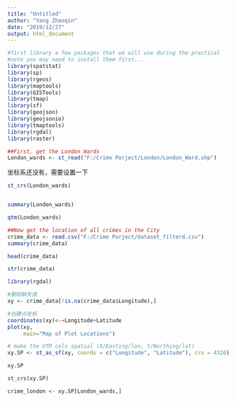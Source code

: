 ---
title: "Untitled"
author: "Yang Zhaoqin"
date: "2019/12/27"
output: html_document
---
```{r}
#first library a few packages that we will use during the practical
#note you may need to install them first...
library(spatstat)
library(sp)
library(rgeos)
library(maptools)
library(GISTools)
library(tmap)
library(sf)
library(geojson)
library(geojsonio)
library(tmaptools)
library(rgdal)
library(raster)
```
```{r}
##First, get the London Wards
London_wards <- st_read("F:/Crime Porject/London/London_Ward.shp")
```
坐标系还没有，需要设置一下
```{r}
st_crs(London_wards)
```
```{r}

```

```{r}
summary(London_wards)
```
```{r}
qtm(London_wards)
```


```{r}
##Now get the location of all crimes in the City
crime_data <- read.csv("F:/Crime Porject/dataset_filterd.csv")
summary(crime_data)
```
```{r}
head(crime_data)
```
```{r}
str(crime_data)
```
```{r}
library(rgdal)
```
```{r}
#删除缺失值
xy <- crime_data[!is.na(crime_data$Longitude),]
```

```{r}
#创建点坐标
coordinates(xy)<-~Longitude+Latitude
plot(xy, 
     main="Map of Plot Locations")
```
```{r}
# make the UTM cols spatial (X/Easting/lon, Y/Northing/lat)
xy.SP <- st_as_sf(xy, coords = c("Longitude", "Latitude"), crs = 4326)
```
```{r}
xy.SP
```

```{r}
st_crs(xy.SP)
```

```{r}
crime_london <- xy.SP[London_wards,]
```

```{r}

```



